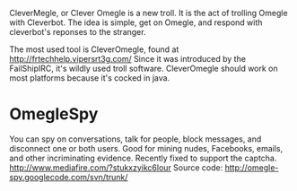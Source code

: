 CleverMegle, or Clever Omegle is a new troll. It is the act of trolling Omegle with Cleverbot. The idea is simple, get on Omegle, and respond with cleverbot's reponses to the stranger. 

The most used tool is CleverOmegle, found at http://frtechhelp.vipersrt3g.com/
Since it was introduced by the FailShipIRC, it's wildly used troll software.
CleverOmegle should work on most platforms because it's cocked in java.

=OmegleSpy=
You can spy on conversations, talk for people, block messages, and disconnect one or both users. Good for mining nudes, Facebooks, emails, and other incriminating evidence. Recently fixed to support the captcha.
http://www.mediafire.com/?stukxzyikc6lour
Source code: http://omegle-spy.googlecode.com/svn/trunk/